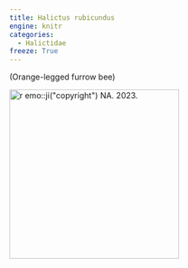 ```yaml
---
title: Halictus rubicundus
engine: knitr
categories:
  - Halictidae
freeze: True
---
```

(Orange-legged furrow bee)

[![`r emo::ji("copyright")` NA. 2023.](/files/no_bee.png){height=300}](https://inaturalist.ca/observations/178114757)
